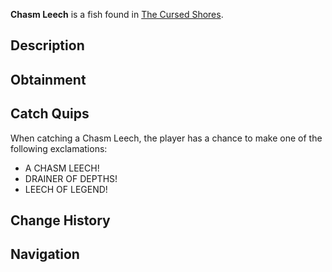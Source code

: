 {{FishInfobox
|image          = Chasm Leech.png
|rarity         = Mythical
|sea            = Second Sea
|location       = [[The Cursed Shores]]
|sublocation    = 
|sources        = Fishing Rod
|radar_location = 
|prog_speed     = -80
|xp             = 3800
|weather        = Foggy
|time           = 
|season         = Winter
|bait           = Mist Worms
|base_weight    = 2.8
|base_value     = 3000
|weight_range   = 1.6
|base_chance    = 15
|base_resil     = 6
}}
'''Chasm Leech''' is a {{Rarity|Mythical}} fish found in [[The Cursed Shores]].

== Description ==
{{Description|A tenacious parasite that drains the life from the abyss.|Bestiary Entry}}

== Obtainment ==
{{Description|It clings where the chasms yawn wide.|Bestiary Hint}}
{{Fish Availability|
The Cursed Shores
|top_rods      = 
Krampus's Rod\71539.34\48719.9;
Free Spirit Rod\71403.31\123659.52;
Egg Rod\67160.65\124535.72;
Azure Of Lagoon\63118.07\113675.79;
Blazebringer Rod\62728.32\114595.48;
Magma Rod\57392.49\47381.61;
Plastic Rod\44838.67\42803.02;
Frostfire Rod\33636.12\49685.99;
Training Rod\41135.04\174172.13;
Verdant Shear Rod\61452.64\114796.36;
Flimsy Rod\30403.21\67160.78;
Trident Rod\49855.28\92446.44;
Seraphic Rod\48230.36\89433.36;
Ethereal Prism Rod\46413.76\84182.51;
Challenger's Rod\46198.63\82199.53;
No-Life Rod\44694.68\78479.98;
Rod Of The Forgotten Fang\41826.18\77481.18;
Rod Of The Exalted One\39777.57\73024.27;
Depthseeker Rod\38612.52\61862.65;
Rod Of The Depths\37806.28\68956.47;
Avalanche Rod\36401.53\58017.61;
Volcanic Rod\36079.78\60903.29;
Zeus Rod\35083.11\59220.88;
Steady Rod\34770.98\51091.39
|recommended   = Free Spirit Rod
}}

== Catch Quips ==
When catching a Chasm Leech, the player has a chance to make one of the following exclamations:
* A CHASM LEECH!
* DRAINER OF DEPTHS!
* LEECH OF LEGEND!

== Change History ==
{{Change History|{{subst:Current Version}}}}

== Navigation ==
{{Fish Navbox|The Cursed Shores}}